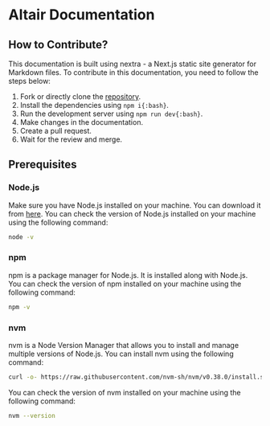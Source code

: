 # Altair Documentation

## How to Contribute?

This documentation is built using nextra - a Next.js static site generator for Markdown files. To contribute in this documentation, you need to follow the steps below:

1. Fork or directly clone the [repository](https://github.com/Altair-GMRT/altair-docs.git).
2. Install the dependencies using `npm i{:bash}`.
3. Run the development server using `npm run dev{:bash}`.
4. Make changes in the documentation.
5. Create a pull request.
6. Wait for the review and merge.

## Prerequisites

### Node.js

Make sure you have Node.js installed on your machine. You can download it from [here](https://nodejs.org/). You can check the version of Node.js installed on your machine using the following command:

```bash
node -v
```

### npm

npm is a package manager for Node.js. It is installed along with Node.js. You can check the version of npm installed on your machine using the following command:

```bash
npm -v
```

### nvm

nvm is a Node Version Manager that allows you to install and manage multiple versions of Node.js. You can install nvm using the following command:

```bash
curl -o- https://raw.githubusercontent.com/nvm-sh/nvm/v0.38.0/install.sh | bash
```

You can check the version of nvm installed on your machine using the following command:

```bash
nvm --version
```